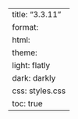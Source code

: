 ---
title: "3.3.11"
format:
    html:
        theme:
            light: flatly
            dark: darkly
        css: styles.css
        toc: true
---